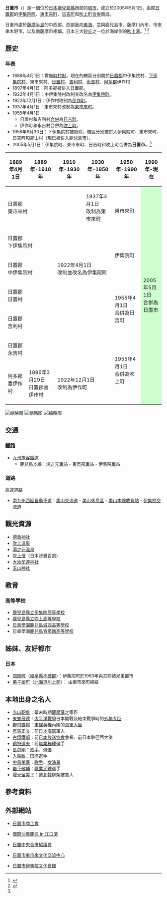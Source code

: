 {{日本都市
| 自治體名   = 日置市
| 日文原名   = 日置市
| 平假名     = ひおきし
| 羅馬字拼音 = Hioki-shi
| 圖像       = Lake Satsumako.jpg
| 圖像說明   = [[薩摩湖|薩摩湖]]（中原池）
| 市旗       = Flag of Hioki, Kagoshima.svg
| 市章       = Emblem of Hioki, Kagoshima.svg
| 都道府縣   = 鹿兒島縣
| 編號       = 46201-2
| 面積       = 253.01
| 人口       = 47,885<ref>{{Cite web| url=http://www.city.hioki.lg.jp/kouho/shisejoho/tokejoho/jinko-data/jinko/index.html| title=人口・世帯・出生死亡・高齢化率・転入出| publisher=日置市政府| language=ja| accessdate=2020-09-29| archive-date=2021-02-10| archive-url=https://web.archive.org/web/20210210020942/http://www.city.hioki.lg.jp/kouho/shisejoho/tokejoho/jinko-data/jinko/index.html| dead-url=no}}</ref>
| 統計時間   = 2020年9月1日
| 自治體     = [[鹿兒島市|鹿兒島市]]、[[薩摩川內市|薩摩川內市]]、[[市來串木野市|市來串木野市]]、[[南薩摩市|南薩摩市]]
| 花         = [[梅|梅]]
| 樹         = [[日本黑松|日本黑松]]
| 市長       = [[宮路高光|宮路高光]]
| 議員數     = 22
| 郵遞區號   = 899-2592
| 所在地     = 日置市伊集院町郡1番100號<br>[[File:Hioki_City_Hall.jpg|170px]]
| 外部連結   = {{URL|www.city.hioki.lg.jp}}
| 地圖       = Hioki in Kagoshima Prefecture Ja.svg
| 註記       =
}}
'''日置市'''（{{jpn|j=日置市|hg=ひおきし|rm=Hioki shi|f=y}}）是一個位於[[日本|日本]][[鹿兒島縣|鹿兒島縣]]西部的[[城市|城市]]，成立於2005年5月1日，由原[[日置郡|日置郡]]的[[伊集院町|伊集院町]]、[[東市來町|東市來町]]、[[日吉町|日吉町]]和[[吹上町|吹上町]][[市町村合併|合併]]而成。

日置市處於[[薩摩半島|薩摩半島]]的中西部，西部面向[[東海|東海]]，並與鹿兒島市、薩摩川內市、市來串木野市，以及南薩摩市相鄰。日本三大[[砂丘|砂丘]]之一位於海岸側的[[吹上濱|吹上濱]]。<ref name="brief">{{Cite web| publisher=日置市政府| title=日置市的概要| url=http://www.city.hioki.lg.jp/modules/content/index.php?id=5| accessdate=2008年9月16日| language=ja| deadurl=yes| archiveurl=https://web.archive.org/web/20081211064012/http://www.city.hioki.lg.jp/modules/content/index.php?id=5| archivedate=2008年12月11日}}</ref> <ref>{{Cite web| publisher=九州各處| title=吹上濱| url=http://www.ajkj.jp/ajkj/kagoshima/fukiage/kanko/fukiagehama/fukiagehama.html| accessdate=2008年9月16日| language=ja| archive-date=2007年6月4日| archive-url=https://web.archive.org/web/20070604120939/http://www.ajkj.jp/ajkj/kagoshima/fukiage/kanko/fukiagehama/fukiagehama.html| dead-url=yes}}</ref>

==歷史==
===年表===
* 1889年4月1日：實施[[町村制|町村制]]，現在的轄區分別屬於[[日置郡|日置郡]]中伊集院村、[[下伊集院村|下伊集院村]]、東市來村、[[日置村|日置村]]、[[吉利村|吉利村]]、[[永吉村|永吉村]]、[[阿多郡|阿多郡]]伊作村
* 1897年4月1日：阿多郡被併入日置郡。
* 1922年4月1日：中伊集院村改制並改名為[[伊集院町|伊集院町]]。
* 1922年12月1日：伊作村改制為[[伊作町|伊作町]]。
* 1937年4月1日：東市來村改制為[[東市來町|東市來町]]。
* 1955年4月1日：
** 日置村和吉利村[[市町村合併|合併]]為[[日吉町|日吉町]]。
** 伊作町和永吉村合併為[[吹上町|吹上町]]。
* 1956年9月30日：下伊集院村被廢除，轄區分別被併入伊集院町、東市來町、日吉町和[[郡山町|郡山村]]（現已被併入[[鹿兒島市|鹿兒島市]]）。
* 2005年5月1日：伊集院町、東市來町、日吉町和吹上町合併為'''日置市'''。<ref name="brief"/>

{| class="wikitable"
! 1889年4月1日 !! 1889年-1910年 !! 1910年-1930年 !! 1930年-1950年 !! 1950年-1990年 !! 1990年-現在
|-
| colspan=3 | 日置郡<br>東市來村 || 1937年4月1日<br>改制為東市來町 || rowspan=2 | <br>東市來町 || rowspan=8 style="background-color:#cfc;" | 2005年5月1日<br>合併為日置市
|-
| rowspan=2 colspan=4 | 日置郡<br>下伊集院村
|-
| rowspan=2 | 伊集院町
|-
| colspan=2 | 日置郡<br>中伊集院村
| colspan=2 | 1922年4月1日<br>改制並改名為伊集院町
|-
| colspan=4 | 日置郡<br>日置村
| rowspan=2 | 1955年4月1日<br>合併為日吉町
|-
| colspan=4 | 日置郡<br>吉利村
|-
| colspan=4 | 日置郡<br>永吉村
| rowspan=2 | 1955年4月1日<br>合併為吹上町
|-
| 阿多郡<br>喜伊作村
| 1896年3月29日<br>日置郡喜伊作村
| colspan=2 | 1922年12月1日<br>改制為伊作町
|}

[[File:Kagoshima_prefectural_road_35_at_Fukiage-cho_Nagayoshi.JPG|缩略图]]
[[File:Tokushige_shrine_Myoenji_mairi.JPG|缩略图]]
[[File:Hioki_Kaida_Elementary_school.JPG|缩略图]]
==交通==
===鐵路===
* [[九州旅客鐵道|九州旅客鐵道]]
** [[鹿兒島本線|鹿兒島本線]]：[[湯之元車站|湯之元車站]] - [[東市來車站|東市來車站]] - [[伊集院車站|伊集院車站]]

===道路===
; 高速道路
* [[南九州西回自動車道|南九州西回自動車道]]：[[美山交流道|美山交流道]] - [[美山休息區|美山休息區]] - [[美山本線收費站|美山本線收費站]] - [[伊集院交流道|伊集院交流道]]

==觀光資源==
* [[德重神社|德重神社]]
* [[吹上溫泉|吹上溫泉]]
* [[湯之元溫泉|湯之元溫泉]]
* [[吹上濱|吹上濱]]（日本沙灘百選）
* [[大汝牟遅神社|大汝牟遅神社]]
* [[玉山神社|玉山神社]]

==教育==
===高等學校===
* [[鹿兒島縣立伊集院高等學校|鹿兒島縣立伊集院高等學校]]
* [[鹿兒島縣立吹上高等學校|鹿兒島縣立吹上高等學校]]
* [[日章學園|日章學園]][[鹿兒島城西高等學校|鹿兒島城西高等學校]]
* 日章學園[[鹿兒島育英館高等學校|鹿兒島育英館高等學校]]

==姊妹、友好都市==
===日本===
* [[關原町|關原町]]（[[岐阜縣|岐阜縣]][[不破郡|不破郡]]）：伊集院町於1963年與其締結兄弟都市
* [[弟子屈町|弟子屈町]]（[[北海道|北海道]][[川上郡|川上郡]]）： 由東市來町締結

==本地出身之名人==
* [[赤山靭負|赤山靭負]]：幕末時期[[薩摩藩|薩摩藩]]之家臣
* [[東鄉茂德|東鄉茂德]]：[[太平洋戰爭|太平洋戰爭]]日本開戰及結束戰爭時的[[外務大臣|外務大臣]]
* [[野村直邦|野村直邦]]：[[東條英機|東條英機]]內閣的[[海軍大臣|海軍大臣]]
* [[有馬正文|有馬正文]]：前[[大日本帝國海軍|日本海軍]]軍人
* [[古垣鐵郎|古垣鐵郎]]：前[[日本放送協會|日本放送協會]]會長、前日本駐巴西大使
* [[鵜狩道夫|鵜狩道夫]]：前[[職業棒球|職業棒球]]選手
* [[長渕剛|長渕剛]]：[[歌手|歌手]]、[[俳優|俳優]]
* [[入船敏|入船敏]]：[[田徑|田徑]]選手
* [[中島美嘉|中島美嘉]]：[[歌手|歌手]]、[[女演員|女演員]]
* [[岩下敬輔|岩下敬輔]]：[[職業足球|職業足球]]選手
* [[增元留美子|增元留美子]]：遭[[北韓|北韓]]綁架被害人

== 參考資料 ==
{{reflist}}

==外部網站==
{{commonscat|Hioki, Kagoshima}}
* {{Ja icon}} [http://ijyuin.kashoren.or.jp/ 日置市商工會] {{Wayback|url=http://ijyuin.kashoren.or.jp/ |date=20140108021929 }}
* {{Ja icon}} [http://higashiichiki.kashoren.or.jp/ 國際沙雕慶典 in 江口濱] {{Wayback|url=http://higashiichiki.kashoren.or.jp/ |date=20201124145737 }}
* {{Ja icon}} [https://web.archive.org/web/20160304095852/http://www.city.hioki.lg.jp/html.old/200504HP/index.htm 日置中央合併協議會]
* {{Ja icon}} [http://www.buken.co.jp/hall/higashi/ 日置市東市來文化交流中心]{{dead link|date=2018年3月 |bot=InternetArchiveBot |fix-attempted=yes }}
* {{Ja icon}} [https://web.archive.org/web/20111107165012/http://www.buken.co.jp/hall/ijyuin/ 日置市伊集院文化會館]

{{鹿兒島縣}}